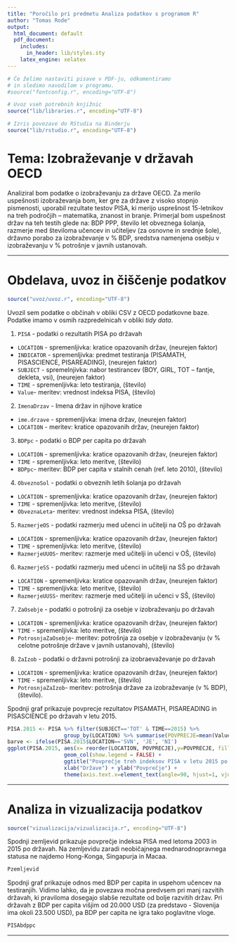```yaml
---
title: "Poročilo pri predmetu Analiza podatkov s programom R"
author: "Tomas Rode"
output:
  html_document: default
  pdf_document:
    includes:
      in_header: lib/styles.sty
    latex_engine: xelatex
---
```


```r
# Če želimo nastaviti pisave v PDF-ju, odkomentiramo
# in sledimo navodilom v programu.
#source("fontconfig.r", encoding="UTF-8")

# Uvoz vseh potrebnih knjižnic
source("lib/libraries.r", encoding="UTF-8")
```

```r
# Izris povezave do RStudia na Binderju
source("lib/rstudio.r", encoding="UTF-8")
```

# Tema: Izobraževanje v državah OECD

Analiziral bom podatke o izobraževanju za države OECD. Za merilo uspešnosti izobraževanja bom, ker gre za države z visoko stopnjo pismenosti, uporabil rezultate testov PISA, ki merijo usprešnost 15-letnikov na treh področjih -- matematika, znanost in branje. Primerjal bom uspešnost držav na teh testih glede na: BDP PPP, število let obveznega šolanja, razmerje med številoma učencev in učiteljev (za osnovne in srednje šole), državno porabo za izobraževanje v % BDP, sredstva namenjena osebju v izobraževanju v % potrošnje v javnih ustanovah.


***

# Obdelava, uvoz in čiščenje podatkov

```r
source("uvoz/uvoz.r", encoding="UTF-8")
```

Uvozil sem podatke o občinah v obliki CSV z OECD podatkovne baze.
Podatke imamo v osmih razpredelnicah v obliki *tidy data*.

1. `PISA` - podatki o rezultatih PISA po državah
  - `LOCATION` - spremenljivka: kratice opazovanih držav, (neurejen faktor)
  - `INDICATOR` - spremenljivka: predmet testiranja (PISAMATH, PISASCIENCE, PISAREADING), (neurejen faktor) 
  - `SUBJECT` - spremelnjivka: nabor testirancev (BOY, GIRL, TOT -- fantje, dekleta, vsi), (neurejen faktor)
  - `TIME` - spremenljivka: leto testiranja, (število)
  - `Value`- meritev: vrednost indeksa PISA, (število)
  
2. `ImenaDrzav` - Imena držav in njihove kratice
  - `ime.drzave` - spremenljivka: imena držav, (neurejen faktor)
  - `LOCATION` - meritev: kratice opazovanih držav, (neurejen faktor)

3. `BDPpc` - podatki o BDP per capita po državah
  - `LOCATION` - spremenljivka: kratice opazovanih držav, (neurejen faktor)
  - `TIME` - spremenljivka: leto meritve, (število)
  - `BDPpc`- meritev: BDP per capita v stalnih cenah (ref. leto 2010), (število)
  
4. `ObveznoSol` - podatki o obveznih letih šolanja po državah
  - `LOCATION` - spremenljivka: kratice opazovanih držav, (neurejen faktor)
  - `TIME` - spremenljivka: leto meritve, (število)
  - `ObveznaLeta`- meritev: vrednost indeksa PISA, (število)

5. `RazmerjeOS` - podatki razmerju med učenci in učitelji na OŠ po državah
  - `LOCATION` - spremenljivka: kratice opazovanih držav, (neurejen faktor)
  - `TIME` - spremenljivka: leto meritve, (število)
  - `RazmerjeUUOS`- meritev: razmerje med učitelji in učenci v OŠ, (število)
  
6. `RazmerjeSS` - podatki razmerju med učenci in učitelji na SŠ po državah
  - `LOCATION` - spremenljivka: kratice opazovanih držav, (neurejen faktor)
  - `TIME` - spremenljivka: leto meritve, (število)
  - `RazmerjeUUSS`- meritev: razmerje med učitelji in učenci v SŠ, (število)
  
7. `ZaOsebje` - podatki o potrošnji za osebje v izobraževanju po državah
  - `LOCATION` - spremenljivka: kratice opazovanih držav, (neurejen faktor)
  - `TIME` - spremenljivka: leto meritve, (število)
  - `PotrosnjaZaOsebje`- meritev: potrošnja za osebje v izobraževanju (v % celotne potrošnje države v javnih ustanovah), (število)
  
8. `ZaIzob` - podatki o državni potrošnji za izobraevaževanje po državah
  - `LOCATION` - spremenljivka: kratice opazovanih držav, (neurejen faktor)
  - `TIME` - spremenljivka: leto meritve, (število)
  - `PotrosnjaZaIzob`- meritev: potrošnja države za izobraževanje (v % BDP), (število).


Spodnji graf prikazuje povprecje rezultatov PISAMATH, PISAREADING in PISASCIENCE po državah v letu 2015.


```r
PISA.2015 <- PISA %>% filter(SUBJECT=='TOT' & TIME==2015) %>% 
                  group_by(LOCATION) %>% summarise(POVPRECJE=mean(Value))
barve <- ifelse(PISA.2015$LOCATION=='SVN', 'JE', 'NI')
ggplot(PISA.2015, aes(x= reorder(LOCATION, POVPRECJE),y=POVPRECJE, fill = barve)) +
                  geom_col(show.legend = FALSE) + 
                  ggtitle("Povprečje treh indeksov PISA v letu 2015 po državah") + 
                  xlab("Države") + ylab("Povprečje") + 
                  theme(axis.text.x=element_text(angle=90, hjust=1, vjust=0.5))
```

***

# Analiza in vizualizacija podatkov

```r
source("vizualizacija/vizualizacija.r", encoding="UTF-8")
```

Spodnji zemljevid prikazuje povprečje indeksa PISA med letoma 2003 in 2015 po državah. Na zemljevidu zaradi neobičajnega mednarodnopravnega statusa ne najdemo Hong-Konga, Singapurja in Macaa.

```r
Pzemljevid
```

Spodnji graf prikazuje odnos med BDP per capita in uspehom učencev na testiranjih. Vidimo lahko, da je povezava močna predvsem pri manj razvitih državah, ki praviloma dosegajo slabše rezultate od bolje razvitih držav. Pri državah z BDP per capita višjim od 20.000 USD (za predstavo - Slovenija ima okoli 23.500 USD), pa BDP per capita ne igra tako poglavitne vloge.

```r
PISAbdppc
```


***